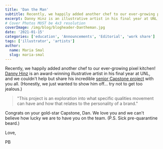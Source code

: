```yaml
---
title: 'Dan the Man'
subtitle: Recently, we happily added another chef to our ever-growing pixel kitchen!
excerpt: Danny Hinz is an illustrative artist in his final year at UNL, and we couldn’t help but share his incredible senior Capstone project with you all.
# Cover Photos MUST be 4x3 resolution
coverImage: /img/blog/blogheader-Dantheman.jpg
date: '2021-01-15'
categories: ['education', 'Announcements', 'Editorial', 'work share']
tags: ['illustrator', 'artists']
author:
  name: Maria Smal
  slug: maria-smal
---
```


Recently, we happily added another chef to our ever-growing pixel kitchen! [Danny Hinz](/about/danny-hinz) is an award-winning illustrative artist in his final year at UNL, and we couldn't help but share his incredible [senior Capstone project](https://www.unldesign.com/2020-fall/daniel-hinz/) with you all. (Honestly, we just wanted to show him off... try not to get too jealous.)

> "This project is an exploration into what specific qualities movement can have and how that relates to the personality of a brand."

Congrats on your gold-star Capstone, Dan. We love you and we can't believe how lucky we are to have you on the team. (P.S. Sick pre-quarantine beard.)

Love,

PB
